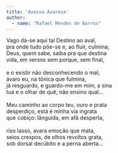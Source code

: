 ```yaml
---
title: 'Avessa Avareza'
author: 
  - name: "Rafael Mendes de Barros"
---
```


| Vago dá-se aqui tal Destino ao aval,
| pra onde tudo põe-se e, ao fluir, culmina;
| Deus, quem sabe, saiba pra que destina
| vida, em versos sem porque, sem final,
| 
| e o existir não desconhecendo o mal;
| ávaro eu, na tônica que fulmina,
| já resguardo, e guardo-me em mim, a sina
| tua e o olhar de quê, não ensino qual…
| 
| Meu caminho ao corpo teu, ouro e prata
| desperdiço, está é minha via ingrata
| que cobiço: lânguida, em afã desperta,
| 
| riso lasso, avara emoção que mata,
| seios crespos, de olhos revoltos grata,
| sob dorsal decúbito e a perna aberta...

<a href="https://instagram.com/rafael.mendes_10"><i class="bi bi-instagram"></i></a>
